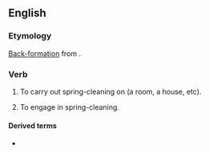 {{also|spring clean}}
==English==

===Etymology===
[[back-formation|Back-formation]] from {{m|en|spring-cleaning}}.

===Verb===
{{en-verb}}

# {{lb|en|transitive}} To carry out spring-cleaning on (a room, a house, etc).
# {{lb|en|intransitive}} To engage in spring-cleaning.

====Derived terms====
* {{l|en|spring-cleaner}}